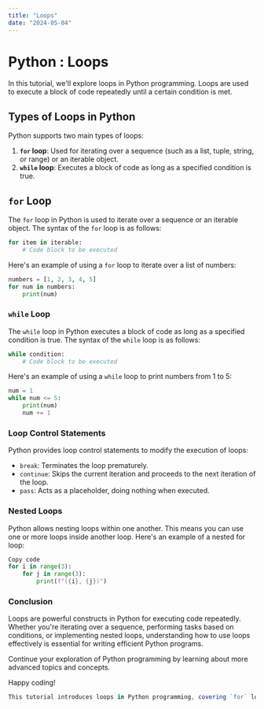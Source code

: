 ```yaml
---
title: "Loops"
date: "2024-05-04"
---
```


# Python : Loops

In this tutorial, we'll explore loops in Python programming. Loops are used to execute a block of code repeatedly until a certain condition is met.

## Types of Loops in Python

Python supports two main types of loops:

1. **`for` loop**: Used for iterating over a sequence (such as a list, tuple, string, or range) or an iterable object.
2. **`while` loop**: Executes a block of code as long as a specified condition is true.

## `for` Loop

The `for` loop in Python is used to iterate over a sequence or an iterable object. The syntax of the `for` loop is as follows:

```python
for item in iterable:
    # Code block to be executed
```
Here's an example of using a `for` loop to iterate over a list of numbers:

```python
numbers = [1, 2, 3, 4, 5]
for num in numbers:
    print(num)
```
### `while` Loop
The `while` loop in Python executes a block of code as long as a specified condition is true. The syntax of the `while` loop is as follows:

```python
while condition:
    # Code block to be executed
```
Here's an example of using a `while` loop to print numbers from 1 to 5:

```python
num = 1
while num <= 5:
    print(num)
    num += 1
```
### Loop Control Statements
Python provides loop control statements to modify the execution of loops:

- `break`: Terminates the loop prematurely.
- `continue`: Skips the current iteration and proceeds to the next iteration of the loop.
- `pass`: Acts as a placeholder, doing nothing when executed.
### Nested Loops
Python allows nesting loops within one another. This means you can use one or more loops inside another loop. Here's an example of a nested for loop:

```python
Copy code
for i in range(3):
    for j in range(3):
        print(f"({i}, {j})")
```
### Conclusion
Loops are powerful constructs in Python for executing code repeatedly. Whether you're iterating over a sequence, performing tasks based on conditions, or implementing nested loops, understanding how to use loops effectively is essential for writing efficient Python programs.

Continue your exploration of Python programming by learning about more advanced topics and concepts.

Happy coding!

```javascript
This tutorial introduces loops in Python programming, covering `for` loops, `while` loops, loop control statements (`break`, `continue`, `pass`), nested loops, and concludes with a brief summary encouraging further learning.
```



